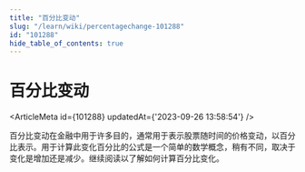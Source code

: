 ```yaml
---
title: "百分比变动"
slug: "/learn/wiki/percentagechange-101288"
id: "101288"
hide_table_of_contents: true
---
```



# 百分比变动

<ArticleMeta id={101288} updatedAt={'2023-09-26 13:58:54'} />
<div className='border-solid border-b border-t-0 my-4 border-[var(--ifm-color-gray-300)]' />

百分比变动在金融中用于许多目的，通常用于表示股票随时间的价格变动，以百分比表示。用于计算此变化百分比的公式是一个简单的数学概念，稍有不同，取决于变化是增加还是减少。继续阅读以了解如何计算百分比变化。
